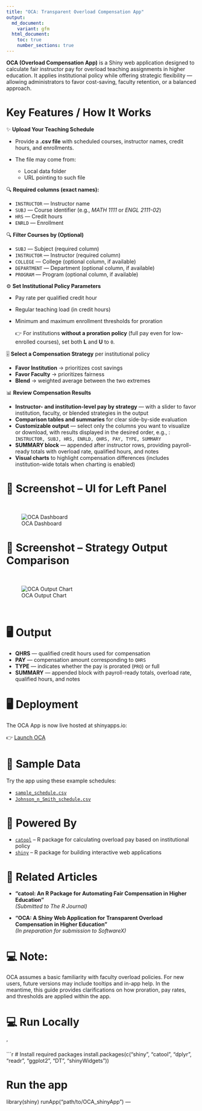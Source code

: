 ```yaml
---
title: "OCA: Transparent Overload Compensation App"
output:
  md_document:
    variant: gfm
  html_document:
    toc: true
    number_sections: true
---
```


**OCA (Overload Compensation App)** is a Shiny web application designed to calculate fair instructor pay for overload teaching assignments in higher education. It applies institutional policy while offering strategic flexibility — allowing administrators to favor cost-saving, faculty retention, or a balanced approach.



# Key Features / How It Works

✨ **Upload Your Teaching Schedule**

* Provide a **.csv file** with scheduled courses, instructor names, credit hours, and enrollments.

* The file may come from:
  * Local data folder
  * URL pointing to such file
  

🔍  **Required columns (exact names):**

  * `INSTRUCTOR` — Instructor name
  * `SUBJ` — Course identifier (e.g., *MATH 1111* or *ENGL 2111-02*)
  * `HRS` — Credit hours
  * `ENRLD` — Enrollment

🔍 **Filter Courses by (Optional)**

* `SUBJ` — Subject (required column)
* `INSTRUCTOR` — Instructor (required column)
* `COLLEGE` — College (optional column, if available)
* `DEPARTMENT` — Department (optional column, if available)
* `PROGRAM` — Program (optional column, if available)

⚙️ **Set Institutional Policy Parameters**

  * Pay rate per qualified credit hour
  * Regular teaching load (in credit hours)
  * Minimum and maximum enrollment thresholds for proration
  
    👉 For institutions **without a proration policy** (full pay even for low-enrolled courses), set both **L** and **U** to `0`.


🎚 **Select a Compensation Strategy** per institutional policy

 * **Favor Institution** → prioritizes cost savings
 * **Favor Faculty** → prioritizes fairness
 * **Blend** → weighted average between the two extremes


📊 **Review Compensation Results**

* **Instructor- and institution-level pay by strategy** — with a slider to favor institution, faculty, or blended strategies in the output
* **Comparison tables and summaries** for clear side-by-side evaluation
* **Customizable output** — select only the columns you want to visualize or download, with results displayed in the desired order, e.g., : `INSTRUCTOR, SUBJ, HRS, ENRLD, QHRS, PAY, TYPE, SUMMARY`
* **SUMMARY block** — appended after instructor rows, providing payroll-ready totals with overload rate, qualified hours, and notes
* **Visual charts** to highlight compensation differences (includes institution-wide totals when charting is enabled)

# 📸 Screenshot – UI for Left Panel 

<br>

![OCA Dashboard](pics/oca_dashboard.png)

# 📸 Screenshot – Strategy Output Comparison
<br>

![OCA Output Chart](pics/oca_output_right.png)

<br>


# 🖥️ Output

* **QHRS** — qualified credit hours used for compensation
* **PAY** — compensation amount corresponding to `QHRS`
* **TYPE** — indicates whether the pay is prorated (`PRO`) or full
* **SUMMARY** — appended block with payroll-ready totals, overload rate, qualified hours, and notes


# 🖥️ Deployment

The OCA App is now live hosted at shinyapps.io:  

  👉 [Launch OCA ](https://aberra.shinyapps.io/OCA_shinyApp/)

# 📁 Sample Data

Try the app using these example schedules:

- [`sample_schedule.csv`](https://raw.githubusercontent.com/dawit3000/OCA/main/sample_schedule.csv)  
- [`Johnson_n_Smith_schedule.csv`](https://raw.githubusercontent.com/dawit3000/OCA/main/Johnson_n_smith_schedule.csv)

# 🧰 Powered By

- [`catool`](https://github.com/dawit3000/catool) – R package for calculating overload pay based on institutional policy
- [`shiny`](https://shiny.posit.co/) – R package for building interactive web applications

# 📄 Related Articles

- **“catool: An R Package for Automating Fair Compensation in Higher Education”**  
  *(Submitted to The R Journal)*

- **“OCA: A Shiny Web Application for Transparent Overload Compensation in Higher Education”**  
  *(In preparation for submission to SoftwareX)*

# 💻 Note: 
OCA assumes a basic familiarity with faculty overload policies. For new users, future versions may include tooltips and in-app help. In the meantime, this guide provides clarifications on how proration, pay rates, and thresholds are applied within the app.


# 💻 Run Locally
'

```r
# Install required packages
install.packages(c("shiny", "catool", "dplyr", "readr", "ggplot2", "DT", "shinyWidgets"))

# Run the app
library(shiny)
runApp("path/to/OCA_shinyApp")
---
  